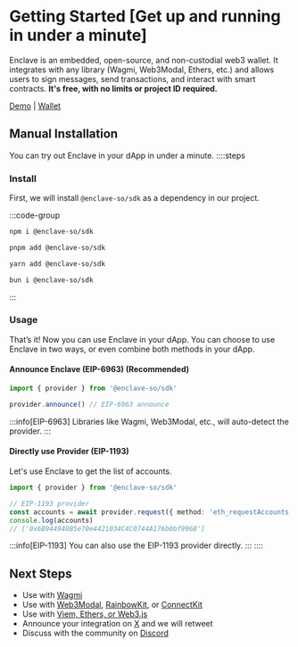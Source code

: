 # Getting Started [Get up and running in under a minute]

Enclave is an embedded, open-source, and non-custodial web3 wallet. It integrates with any library (Wagmi, Web3Modal, Ethers, etc.) and allows users to sign messages, send transactions, and interact with smart contracts. **It's free, with no limits or project ID required.**

[Demo](https://demo.enclave.so) | [Wallet](https://wallet.enclave.so)

## Manual Installation

You can try out Enclave in your dApp in under a minute.
::::steps

### Install

First, we will install `@enclave-so/sdk` as a dependency in our project.

:::code-group

```bash [npm]
npm i @enclave-so/sdk
```

```bash [pnpm]
pnpm add @enclave-so/sdk
```

```bash [yarn]
yarn add @enclave-so/sdk
```

```bash [bun]
bun i @enclave-so/sdk
```

:::

### Usage

That’s it! Now you can use Enclave in your dApp. You can choose to use Enclave in two ways, or even combine both methods in your dApp.

#### Announce Enclave (EIP-6963) (Recommended)

```ts [main.ts]
import { provider } from '@enclave-so/sdk'

provider.announce() // EIP-6963 announce
```

:::info[EIP-6963]
Libraries like Wagmi, Web3Modal, etc., will auto-detect the provider.
:::

#### Directly use Provider (EIP-1193)

Let's use Enclave to get the list of accounts.

```ts [main.ts]
import { provider } from '@enclave-so/sdk'

// EIP-1193 provider
const accounts = await provider.request({ method: 'eth_requestAccounts' })
console.log(accounts)
// ['0x6B944948B5e70e4421034C4C0744A176b0bf9968']
```

:::info[EIP-1193]
You can also use the EIP-1193 provider directly.
:::
::::

## Next Steps

- Use with [Wagmi](/wallet/wagmi.mdx)
- Use with [Web3Modal](/wallet/appkit.mdx), [RainbowKit](/wallet/rainbowkit.mdx), or [ConnectKit](/wallet/connectkit.mdx)
- Use with [Viem, Ethers, or Web3.js](/wallet/libraries.mdx)
- Announce your integration on [X](https://x.com/intent/tweet?text=Just%20integrated%20Enclave%20Wallet%20into%20my%20dApp%20%F0%9F%9A%80%20%40enclave_so) and we will retweet
- Discuss with the community on [Discord](https://discord.gg/haJ25keutP)
